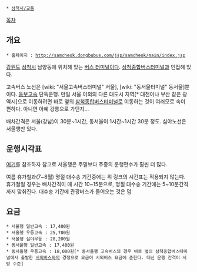  * [[삼척시/교통]]

[[목차]]
== 개요 ==
 * 홈페이지 : http://samcheok.dongbubus.com/jsp/samcheok/main/index.jsp

[[강원도]] [[삼척시]] 남양동에 위치해 있는 [[버스 터미널]]이다. [[삼척종합버스터미널]]과 인접해 있다.

고속버스 노선은 [wiki: "서울고속버스터미널" 서울], [wiki: "동서울터미널" 동서울]뿐이다. [[동부고속]] 단독운행. 만일 서울 이외의 다른 대도시 지역[* 대전이나 부산 같은 광역시]으로 이동하려면 바로 옆의 [[삼척종합버스터미널]]로 이동하는 것이 여러모로 속이 편하다. 아니면 아예 강릉으로 가던지...

배차간격은 서울(강남)이 30분~1시간, 동서울이 1시간~1시간 30분 정도. 심야노선은 서울행만 있다.

== 운행시각표 ==
[http://samcheok.dongbubus.com/jsp/samcheok/info/info_express.jsp 여기]를 참조하자
참고로 서울행은 주말보다 주중의 운행편수가 훨씬 더 많다.

여름 휴가철과(7~8월) 명절 대수송 기간중에는 위 링크의 시간표는 적용되지 않는다. 휴가철일 경우는 배차간격이 매 시간 10~15분으로, 명절 대수송 기간에는 5~10분간격까지 맞춰진다. 대수송 기간에 관광버스가 들어오는 것은 덤

== 요금 ==
 * 서울행 일반고속 : 17,400원
 * 서울행 우등고속 : 25,700원
 * 서울행 심야우등 : 28,200원
 * 동서울행 일반고속 : 17,400원
 * 동서울행 우등고속 : 18,000원[* 동서울행 고속버스의 경우 바로 옆의 삼척종합버스터미널에서 출발한 [[시외버스]]와의 경쟁으로 요금이 시외버스 요금에 준한다. 대신 운행 간격이 시망 수준]
